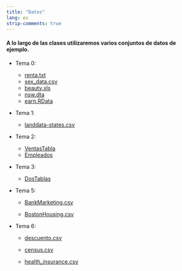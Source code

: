 ```yaml
---
title: "Datos"
lang: es
strip-comments: true
---
```


####  A lo largo de las clases utilizaremos varios conjuntos de datos de ejemplo. 

<!--
  * Podéis ver el directorio con todos [aquí](https://github.com/albarran/BigDataEcon2021/raw/main/data)
-->

<!--(https://drive.google.com/file/d/1_oeCFuxeu_11qFuBGgI6YhfqfYcMDT7W/view?usp=sharing) -->

<!--
* Descargad el archivo comprimido .zip con todos  [aquí](data.zip)

  * Descomprimid todo el contenido en un subdirectorio llamado **data** de vuestro directorio de trabajo para poder usarlos en el futuro
-->

* Tema 0:
  + [renta.txt](https://raw.githubusercontent.com/albarran/00datos/main/renta.txt)
  + [sex_data.csv](https://raw.githubusercontent.com/albarran/00datos/main/sex_data.csv)
  + [beauty.xls](https://raw.githubusercontent.com/albarran/00datos/main/beauty.xls)
  + [nsw.dta](https://raw.githubusercontent.com/albarran/00datos/main/nsw.dta)
  + [earn.RData](https://raw.githubusercontent.com/albarran/00datos/main/earn.RData)

* Tema 1:

  + [landdata-states.csv](https://raw.githubusercontent.com/albarran/00datos/main/landdata-states.csv)


* Tema 2:

  + [VentasTabla](https://raw.githubusercontent.com/albarran/00datos/main/VentasTabla.xlsx)
  + [Empleados](https://raw.githubusercontent.com/albarran/00datos/main/empleados.csv.zip)

* Tema 3:

  + [DosTablas](https://raw.githubusercontent.com/albarran/00datos/main/DosTablas.xlsx)

* Tema 5:

  + [BankMarketing.csv](https://raw.githubusercontent.com/albarran/00datos/main/BankMarketing.csv)

  + [BostonHousing.csv](https://raw.githubusercontent.com/albarran/00datos/main/BostonHousing.csv)


* Tema 6:

  + [descuento.csv](https://raw.githubusercontent.com/albarran/00datos/main/descuento.csv)

  + [census.csv](https://raw.githubusercontent.com/albarran/00datos/main/census.csv)

  + [health_insurance.csv](https://raw.githubusercontent.com/albarran/00datos/main/health_insurance.csv)

<!--
* Tema 14:

  + [clientes.csv](https://raw.githubusercontent.com/albarran/00datos/main/clientes.csv)


<!--
-->


<br>

